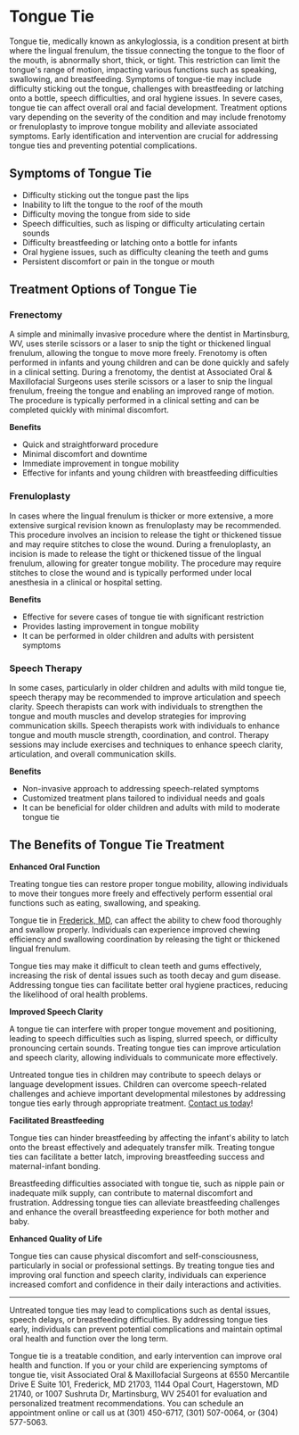 # Tongue Tie

Tongue tie, medically known as ankyloglossia, is a condition present at birth where the lingual frenulum, the tissue connecting the tongue to the floor of the mouth, is abnormally short, thick, or tight. This restriction can limit the tongue's range of motion, impacting various functions such as speaking, swallowing, and breastfeeding. Symptoms of tongue-tie may include difficulty sticking out the tongue, challenges with breastfeeding or latching onto a bottle, speech difficulties, and oral hygiene issues. In severe cases, tongue tie can affect overall oral and facial development. Treatment options vary depending on the severity of the condition and may include frenotomy or frenuloplasty to improve tongue mobility and alleviate associated symptoms. Early identification and intervention are crucial for addressing tongue ties and preventing potential complications.

## Symptoms of Tongue Tie

- Difficulty sticking out the tongue past the lips
- Inability to lift the tongue to the roof of the mouth
- Difficulty moving the tongue from side to side
- Speech difficulties, such as lisping or difficulty articulating certain sounds
- Difficulty breastfeeding or latching onto a bottle for infants
- Oral hygiene issues, such as difficulty cleaning the teeth and gums
- Persistent discomfort or pain in the tongue or mouth

## Treatment Options of Tongue Tie

### Frenectomy

A simple and minimally invasive procedure where the dentist in Martinsburg, WV, uses sterile scissors or a laser to snip the tight or thickened lingual frenulum, allowing the tongue to move more freely. Frenotomy is often performed in infants and young children and can be done quickly and safely in a clinical setting. During a frenotomy, the dentist at Associated Oral & Maxillofacial Surgeons uses sterile scissors or a laser to snip the lingual frenulum, freeing the tongue and enabling an improved range of motion. The procedure is typically performed in a clinical setting and can be completed quickly with minimal discomfort.

**Benefits**

- Quick and straightforward procedure
- Minimal discomfort and downtime
- Immediate improvement in tongue mobility
- Effective for infants and young children with breastfeeding difficulties

### Frenuloplasty

In cases where the lingual frenulum is thicker or more extensive, a more extensive surgical revision known as frenuloplasty may be recommended. This procedure involves an incision to release the tight or thickened tissue and may require stitches to close the wound. During a frenuloplasty, an incision is made to release the tight or thickened tissue of the lingual frenulum, allowing for greater tongue mobility. The procedure may require stitches to close the wound and is typically performed under local anesthesia in a clinical or hospital setting.

**Benefits**

- Effective for severe cases of tongue tie with significant restriction
- Provides lasting improvement in tongue mobility
- It can be performed in older children and adults with persistent symptoms

### Speech Therapy

In some cases, particularly in older children and adults with mild tongue tie, speech therapy may be recommended to improve articulation and speech clarity. Speech therapists can work with individuals to strengthen the tongue and mouth muscles and develop strategies for improving communication skills. Speech therapists work with individuals to enhance tongue and mouth muscle strength, coordination, and control. Therapy sessions may include exercises and techniques to enhance speech clarity, articulation, and overall communication skills.

**Benefits**

- Non-invasive approach to addressing speech-related symptoms
- Customized treatment plans tailored to individual needs and goals
- It can be beneficial for older children and adults with mild to moderate tongue tie

## The Benefits of Tongue Tie Treatment

**Enhanced Oral Function**

Treating tongue ties can restore proper tongue mobility, allowing individuals to move their tongues more freely and effectively perform essential oral functions such as eating, swallowing, and speaking.

Tongue tie in [Frederick, MD](/contact), can affect the ability to chew food thoroughly and swallow properly. Individuals can experience improved chewing efficiency and swallowing coordination by releasing the tight or thickened lingual frenulum.

Tongue ties may make it difficult to clean teeth and gums effectively, increasing the risk of dental issues such as tooth decay and gum disease. Addressing tongue ties can facilitate better oral hygiene practices, reducing the likelihood of oral health problems.

**Improved Speech Clarity**

A tongue tie can interfere with proper tongue movement and positioning, leading to speech difficulties such as lisping, slurred speech, or difficulty pronouncing certain sounds. Treating tongue ties can improve articulation and speech clarity, allowing individuals to communicate more effectively.

Untreated tongue ties in children may contribute to speech delays or language development issues. Children can overcome speech-related challenges and achieve important developmental milestones by addressing tongue ties early through appropriate treatment. [Contact us today](/contact)!

**Facilitated Breastfeeding**

Tongue ties can hinder breastfeeding by affecting the infant's ability to latch onto the breast effectively and adequately transfer milk. Treating tongue ties can facilitate a better latch, improving breastfeeding success and maternal-infant bonding.

Breastfeeding difficulties associated with tongue tie, such as nipple pain or inadequate milk supply, can contribute to maternal discomfort and frustration. Addressing tongue ties can alleviate breastfeeding challenges and enhance the overall breastfeeding experience for both mother and baby.

**Enhanced Quality of Life**

Tongue ties can cause physical discomfort and self-consciousness, particularly in social or professional settings. By treating tongue ties and improving oral function and speech clarity, individuals can experience increased comfort and confidence in their daily interactions and activities.

---

Untreated tongue ties may lead to complications such as dental issues, speech delays, or breastfeeding difficulties. By addressing tongue ties early, individuals can prevent potential complications and maintain optimal oral health and function over the long term.

Tongue tie is a treatable condition, and early intervention can improve oral health and function. If you or your child are experiencing symptoms of tongue tie, visit Associated Oral & Maxillofacial Surgeons at 6550 Mercantile Drive E Suite 101, Frederick, MD 21703, 1144 Opal Court, Hagerstown, MD 21740, or 1007 Sushruta Dr, Martinsburg, WV 25401 for evaluation and personalized treatment recommendations. You can schedule an appointment online or call us at (301) 450-6717, (301) 507-0064, or (304) 577-5063.
